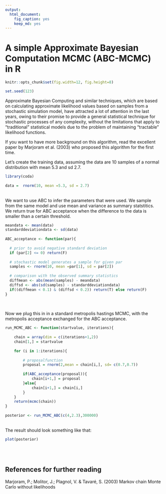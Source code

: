 ```yaml
---
output:
  html_document:
    fig_caption: yes
    keep_md: yes
---
```

A simple Approximate Bayesian Computation MCMC (ABC-MCMC) in R
====

```r
knitr::opts_chunk$set(fig.width=12, fig.height=8)

```

```r
set.seed(123)
```

Approximate Bayesian Computing and similar techniques, which are based on calculating approximate likelihood values based on samples from a stochastic simulation model, have attracted a lot of attention in the last years, owing to their promise to provide a general statistical technique for stochastic processes of any complexity, without the limitations that apply to “traditional” statistical models due to the problem of maintaining “tractable” likelihood functions. 

If you want to have more background on this algorithm, read the excellent paper by Marjoram et al. (2003) who proposed this algorithm for the first time. 


Let's create the training data, assuming the data are 10 samples of a normal distribution with mean 5.3 and sd 2.7.

```r
library(coda)
 
data =  rnorm(10, mean =5.3, sd = 2.7)
``` 
<br /> 
We want to use ABC to infer the parameters that were used. We sample from the same model and use mean and variance as summary statstitics. We return true for ABC acceptance when
the difference to the data is smaller than a certain threshold.


```r
meandata <- mean(data)
standarddeviationdata <- sd(data)
 
ABC_acceptance <- function(par){
   
  # prior to avoid negative standard deviation
  if (par[2] <= 0) return(F) 
   
  # stochastic model generates a sample for given par
  samples <- rnorm(10, mean =par[1], sd = par[2])
 
  # comparison with the observed summary statistics
  diffmean <- abs(mean(samples) - meandata)
  diffsd <- abs(sd(samples) - standarddeviationdata)
  if((diffmean < 0.1) & (diffsd < 0.2)) return(T) else return(F)
}
 
```

<br />
Now we plug this in in a standard metropolis hastings MCMC, with the metropolis acceptance exchanged for the ABC acceptance.
 
```r
run_MCMC_ABC <- function(startvalue, iterations){
 
    chain = array(dim = c(iterations+1,2))
    chain[1,] = startvalue
 
    for (i in 1:iterations){
         
        # proposalfunction
        proposal = rnorm(2,mean = chain[i,], sd= c(0.7,0.7))
         
        if(ABC_acceptance(proposal)){
            chain[i+1,] = proposal
        }else{
            chain[i+1,] = chain[i,]
        }
    }
    return(mcmc(chain))
}
 
posterior <- run_MCMC_ABC(c(4,2.3),300000)

```
<br />
The result should look something like that:
```r
plot(posterior)
```
<br />
<br />

## References for further reading

Marjoram, P.; Molitor, J.; Plagnol, V. & Tavaré, S. (2003) Markov chain Monte Carlo without likelihoods
